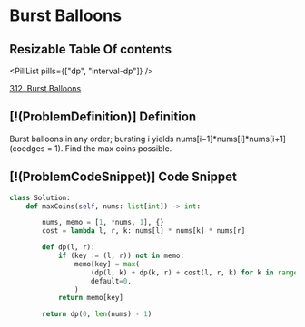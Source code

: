 # Burst Balloons

## Resizable Table Of contents

<DifficultyBadge difficulty="hard" />

<PillList pills={["dp", "interval-dp"]} />

[312. Burst Balloons](https://leetcode.com/problems/burst-balloons)

## [!(ProblemDefinition)] Definition

Burst balloons in any order; bursting i yields nums[i−1]*nums[i]*nums[i+1] (coedges = 1). Find the max coins possible.

## [!(ProblemCodeSnippet)] Code Snippet

```python meta="source=problems/312-burst-balloons/solution.py"
class Solution:
    def maxCoins(self, nums: list[int]) -> int:

        nums, memo = [1, *nums, 1], {}
        cost = lambda l, r, k: nums[l] * nums[k] * nums[r]

        def dp(l, r):
            if (key := (l, r)) not in memo:
                memo[key] = max(
                    (dp(l, k) + dp(k, r) + cost(l, r, k) for k in range(l + 1, r)),
                    default=0,
                )
            return memo[key]

        return dp(0, len(nums) - 1)
```

